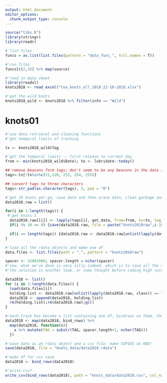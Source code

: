 ```yaml
---
output: html_document
editor_options:
  chunk_output_type: console
---
```


```r
source("libs.R")
library(stringr)
library(readr)
```

```r
#'list files
funcs = as.list(list.files(pattern = "data_func_", full.names = T))

#'run files
funcs[c(2,3)] %>% map(source)

```

```r
#'read in data sheet
library(readxl)
knots2018 <- read_excel("toa_knots_all_2018_22-10-2018.xlsx")

#'get the wild knots
knots2018_wild <- knots2018 %>% filter(info == "Wild")
```


# knots01

```r
#'use data retrieval and cleaning functions
#'get temporal limits of tracking

tx <- knots2018_wild$Tag

#'get the temporal limits -- first release to current day
from <- min(knots2018_wild$Date); to <- lubridate::today()

## remove beacons form tags; don't seem to be any beacons in the data in 2018?
tags<-tx[!tx%in%c(21,120, 253, 254, 255)]

## convert tags to three characters
tags<-str_pad(as.character(tags), 3, pad = "0")
```


```r

#'get 10 knots per go, save data and then erase data, clean garbage and get next 10
data2018.raw = list()

for(i in 1:length(tags)) {
 #'get knots 1
  data2018.raw[[i]] <- lapply(tags[i], get_data, from=from, to=to, tag_prefix="31001000")
  if(i %% 10 == 0) {save(data2018.raw, file = paste("knots2018raw",i-10,"to",i,".rdata",sep = "")); rm(data2018.raw);gc();data2018.raw = list()}

  if(i == length(tags)) {data2018.raw <- data2018.raw[unlist(lapply(data2018.raw, class))=="list"]; save(data2018.raw, file = paste("knots2018rawfinal",".rdata",sep = "")); rm(data2018.raw);gc();data2018.raw = list()}
}

```

```r
#'load all the rdata objects and make one df
data.files <- list.files(path = ".", pattern = "knots2018raw")

spacer <- 31001000; spacer.length = nchar(spacer)
#'now, what we've done is very silly indeed, which is to save all the data in an object of the same name, which will result in overwriting when all of them are loaded at once.
#'the solution is another loop. or some thought before coding high cost scripts

data2018 <- list()
for (i in 1:length(data.files)) {
  load(data.files[i])
  holding.list <- data2018.raw[unlist(lapply(data2018.raw, class)) == "list"]
  data2018 <- append(data2018, holding.list)
  rm(holding.list);rm(data2018.raw);gc()
}

#'each track has become a list containing one df, bindrows on them. then on each df, remove the spacer value from the tag id for effective joining with the metadata
data2018 <- map(data2018, bind_rows) %>%
  map(data2018, function(x){
    x %>% mutate(TAG = substr(TAG, spacer.length+1, nchar(TAG)))
  })
```

```r
#'save data as an rdata object and a csv file. make COPIES on HDD!
save(data2018, file = "knots_data/data2018.rdata")

#'make df for csv save
data2018 <- bind_rows(data2018)

#'write csv?
write_csv(bind_rows(data2018), path = "knots_data/data2018.csv", col_names = T)
```
